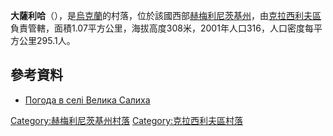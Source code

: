 {{coord|49|52|11|N|26|53|18|E|scale:100000|display=title}}

'''大薩利哈'''（{{lang-uk|Велика Салиха}}），是[[烏克蘭|烏克蘭]]的村落，位於該國西部[[赫梅利尼茨基州|赫梅利尼茨基州]]，由[[克拉西利夫區|克拉西利夫區]]負責管轄，面積1.07平方公里，海拔高度308米，2001年人口316，人口密度每平方公里295.1人。

==參考資料==
* [http://weather.in.ua/ua/hmel'nickaja/2815 Погода в селі Велика Салиха]{{Wayback|url=http://weather.in.ua/ua/hmel'nickaja/2815 |date=20160305080300 }}

{{DEFAULTSORT:Велика Салиха}}
[[Category:赫梅利尼茨基州村落|Category:赫梅利尼茨基州村落]]
[[Category:克拉西利夫區村落|Category:克拉西利夫區村落]]


{{Khmelnytskyi-geo-stub}}